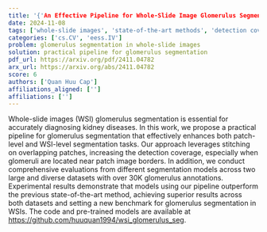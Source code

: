 ```yaml
---
title: '{'An Effective Pipeline for Whole-Slide Image Glomerulus Segmentation'}'
date: 2024-11-08
tags: ['whole-slide images', 'state-of-the-art methods', 'detection coverage', 'kidney diseases', 'datasets', 'segmentation models', 'glomerulus segmentation']
categories: ['cs.CV', 'eess.IV']
problem: glomerulus segmentation in whole-slide images
solution: practical pipeline for glomerulus segmentation
pdf_url: https://arxiv.org/pdf/2411.04782
arx_url: https://arxiv.org/abs/2411.04782
score: 6
authors: ['Quan Huu Cap']
affiliations_aligned: ['']
affiliations: ['']
---
```



Whole-slide images (WSI) glomerulus segmentation is essential for accurately diagnosing kidney diseases. In this work, we propose a practical pipeline for glomerulus segmentation that effectively enhances both patch-level and WSI-level segmentation tasks. Our approach leverages stitching on overlapping patches, increasing the detection coverage, especially when glomeruli are located near patch image borders. In addition, we conduct comprehensive evaluations from different segmentation models across two large and diverse datasets with over 30K glomerulus annotations. Experimental results demonstrate that models using our pipeline outperform the previous state-of-the-art method, achieving superior results across both datasets and setting a new benchmark for glomerulus segmentation in WSIs. The code and pre-trained models are available at https://github.com/huuquan1994/wsi_glomerulus_seg.